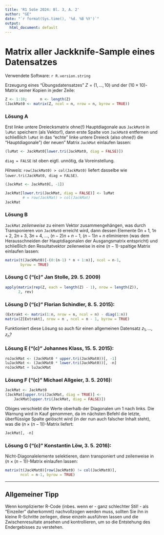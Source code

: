 ```yaml
---
title: 'R1 SoSe 2024: Bl. 3, A. 2'
author: "GE"
date: "`r format(Sys.time(), '%d. %B %Y')`"
output:
  html_document: default
---
```


# Matrix aller Jackknife-Sample eines Datensatzes

Verwendete Software: `r R.version.string`

Erzeugung eines "Übungsdatensatzes" $Z = (1, ..., 10)$
und der $(10 \times 10)$-Matrix seiner Kopien in jeder Zeile:
```r
Z <- 1:10;      n <- length(Z)
(JackMat0 <- matrix(Z, ncol = n, nrow = n, byrow = TRUE))
```

### Lösung A

Erst linke untere Dreiecksmatrix ohne(!) Hauptdiagonale aus
`JackMat0` in `luMat` speichern (als Vektor!), dann erste Spalte
von `JackMat0` entfernen und schließlich `luMat` in das "echte"
linke untere Dreieck (also ohne(!) die "Hauptdiagonale") der
neuen" Matrix `JackMat` einlaufen lassen:
```r
(luMat <- JackMat0[lower.tri(JackMat0, diag = FALSE)])
```
`diag = FALSE` ist oben eigtl. unnötig, da Voreinstellung.

*Hinweis:* `row(JackMat0) > col(JackMat0)` liefert dasselbe
wie `lower.tri(JackMat0, diag = FALSE)`.


```r
(JackMat <- JackMat0[, -1])

JackMat[lower.tri(JackMat, diag = FALSE)] <- luMat
        # = row(JackMat) > col(JackMat)
JackMat
```


### Lösung B

`JackMat` *zeilenweise* zu einem Vektor zusammengehängen, was durch
Transponieren von `JackMat0` erreicht wird, dann dessen Elemente
$0n + 1,$ $1n + 2,$ $2n + 3,$ $3n + 4,$ $...,$ $(n-2)n + n-1,$
$(n-1)n + n$ eliminieren (was dem Herausschneiden der Hauptdiagonalen
der Ausgangsmatrix entspricht) und schließlich den Resultatvektor
zeilenweise in eine $(n-1)$-spaltige Matrix einlaufen lassen:
```r
matrix(t(JackMat0)[-(0:(n-1) * n + 1:n)], ncol = n-1,
       byrow = TRUE)
```


### Lösung C ("(c)" Jan Stolle, 29. 5. 2009)

```r
apply(matrix(rep(Z, each = length(Z) - 1), nrow = length(Z)),
      2, rev)
```


### Lösung D ("(c)" Florian Schindler, 8. 5. 2015):

```r
(Extrakt <- matrix(1:n, nrow = n, ncol = n) - diag(1:n))
matrix(Z[Extrakt], nrow = n , ncol = n - 1, byrow = TRUE)
```
Funktioniert diese Lösung so auch für einen allgemeinen
Datensatz $z_1, \ldots, z_n$?


### Lösung E ("(c)" Johannes Klass, 15. 5. 2015):

```r
roJackMat <- (JackMat0 * upper.tri(JackMat0))[, -1]
luJackMat <- (JackMat0 * lower.tri(JackMat0))[, -n]
roJackMat + luJackMat
```


### Lösung F ("(c)" Michael Allgeier, 3. 5. 2016):

```r
JackMat <- JackMat0
(JackMat[upper.tri(JackMat, diag = TRUE)] <-
    JackMat[upper.tri(JackMat, diag = FALSE)])
```
Obiges verschiebt die Werte oberhalb der Diagonalen um 1 nach links.
Die Warnung wird in Kauf genommen, da im nächsten Befehl die letzte,
überflüssige Spalte gelöscht wird (in der nun auch falscher Inhalt
steht), was die $(n \times (n-1))$-Matrix liefert:
```r
JackMat[, -n]
```


### Lösung G ("(c)" Konstantin Löw, 3. 5. 2016):

Nicht-Diagonalelemente selektieren, dann transponiert
und zeilenweise in $(n \times (n-1))$-Matrix einlaufen lassen:
```r
matrix(t(JackMat0)[row(JackMat0) != col(JackMat0)],
       ncol = n-1, byrow = TRUE)
```


------

## Allgemeiner Tipp

Wenn komplizierter R-Code (inbes. wenn er - ganz schlechter Stil! -
als "Einzeiler" daherkommt) nachvollzogen werden muss, sollten Sie
ihn in kleine R-Schritte zerlegen, diese einzeln ausführen lassen
und die Zwischenresultate ansehen und kontrollieren, um so die
Entstehung des Endergebisses zu verstehen.
